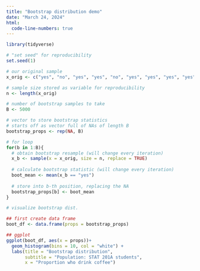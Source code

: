 ```yaml
---
title: "Bootstrap distribution demo"
date: "March 24, 2024"
html:
  code-line-numbers: true
---
```


```r
library(tidyverse)

# "set seed" for reproducibility
set.seed(1)

# our original sample
x_orig <- c("yes", "no", "yes", "yes", "no", "yes", "yes", "yes", "yes", "no")

# sample size stored as variable for reproducibility
n <- length(x_orig)

# number of bootstrap samples to take
B <- 5000

# vector to store bootstrap statistics
# starts off as vector full of NAs of length B
bootstrap_props <- rep(NA, B)

# for loop
for(b in 1:B){
  # obtain bootstrap resample (will change every iteration)
  x_b <- sample(x = x_orig, size = n, replace = TRUE)
  
  # calculate bootstrap statistic (will change every iteration)
  boot_mean <- mean(x_b == "yes")
  
  # store into b-th position, replacing the NA
  bootstrap_props[b] <- boot_mean
}

# visualize bootstrap dist.

## first create data frame
boot_df <- data.frame(props = bootstrap_props) 

## ggplot
ggplot(boot_df, aes(x = props))+
  geom_histogram(bins = 10, col = "white") +
  labs(title = "Bootstrap distribution",
       subtitle = "Population: STAT 201A students",
       x = "Proportion who drink coffee")
```
